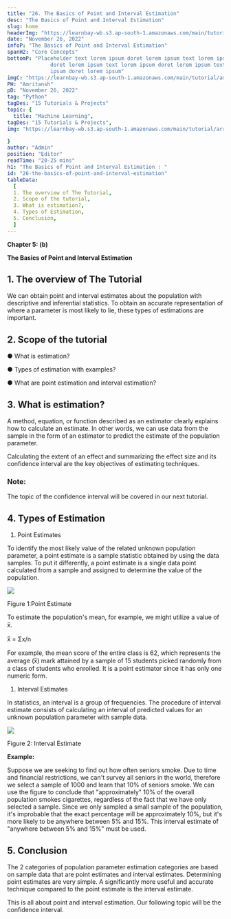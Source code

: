 ```yaml
---
title: "26. The Basics of Point and Interval Estimation"
desc: "The Basics of Point and Interval Estimation"
slug: home
headerImg: "https://learnbay-wb.s3.ap-south-1.amazonaws.com/main/tutorial/Statistics+Header.png"
date: "November 26, 2022"
infoP: "The Basics of Point and Interval Estimation"
spanH2: "Core Concepts"
bottomP: "Placeholder text lorem ipsum doret lorem ipsum text lorem ipsum
              doret lorem ipsum text lorem ipsum doret lorem ipsum text lorem
              ipsum doret lorem ipsum"
imgC: "https://learnbay-wb.s3.ap-south-1.amazonaws.com/main/tutorial/amritansh.png"
PH: "Amritansh"
pD: "November 26, 2022"
tag: "Python"
tagDes: "15 Tutorials & Projects"
topic: {
  title: "Machine Learning",
tagDes: "15 Tutorials & Projects",
img: "https://learnbay-wb.s3.ap-south-1.amazonaws.com/main/tutorial/arrow.png"

}
author: "Admin"
position: "Editor"
readTime: "20-25 mins"
h1: "The Basics of Point and Interval Estimation : "
id: "26-the-basics-of-point-and-interval-estimation"
tableData:
  [
  1. The overview of The Tutorial, 
  2. Scope of the tutorial,  
  3. What is estimation?,  
  4. Types of Estimation,  
  5. Conclusion,
  ]
---
```






**Chapter 5: (b)**

**The Basics of Point and Interval Estimation**

## 1. The overview of The Tutorial


We can obtain point and interval estimates about the population with descriptive and inferential statistics. To obtain an accurate representation of where a parameter is most likely to lie, these types of estimations are important.

 

## 2. Scope of the tutorial


 


●  	What is estimation?


●  	Types of estimation with examples?


●  	What are point estimation and interval estimation?

## 3. What is estimation?


 

A method, equation, or function described as an estimator clearly explains how to calculate an estimate. In other words, we can use data from the sample in the form of an estimator to predict the estimate of the population parameter.

Calculating the extent of an effect and summarizing the effect size and its confidence interval are the key objectives of estimating techniques.

 


### Note:

The topic of the confidence interval will be covered in our next tutorial.

 

## 4. Types of Estimation



  1.    Point Estimates

To identify the most likely value of the related unknown population parameter, a point estimate is a sample statistic obtained by using the data samples. To put it differently, a point estimate is a single data point calculated from a sample and assigned to determine the value of the population.





<img src="https://learnbay-wb.s3.ap-south-1.amazonaws.com/main/tutorial/statistics/Point+estimate+figure+2.jpg"></img>



  Figure 1:Point Estimate

To estimate the population's mean, for example, we might utilize a value of x̅.

x̅ = Σx/n

For example, the mean score of the entire class is 62, which represents the average (x̅) mark attained by a sample of 15 students picked randomly from a class of students who enrolled. It is a point estimator since it has only one numeric form.



1. Interval Estimates

In statistics, an interval is a group of frequencies. The procedure of interval estimate consists of calculating an interval of predicted values for an unknown population parameter with sample data.





<img src="https://learnbay-wb.s3.ap-south-1.amazonaws.com/main/tutorial/statistics/interval+estimate+figure+2.jpg"></img>



  Figure 2: Interval Estimate

**Example:**

Suppose we are seeking to find out how often seniors smoke. Due to time and financial restrictions, we can't survey all seniors in the world, therefore we select a sample of 1000 and learn that 10% of seniors smoke. We can use the figure to conclude that "approximately" 10% of the overall population smokes cigarettes, regardless of the fact that we have only selected a sample. Since we only sampled a small sample of the population, it's improbable that the exact percentage will be approximately 10%, but it's more likely to be anywhere between 5% and 15%. This interval estimate of "anywhere between 5% and 15%" must be used.

 

## 5. Conclusion


 

The 2 categories of population parameter estimation categories are based on sample data that are point estimates and interval estimates. Determining point estimates are very simple. A significantly more useful and accurate technique compared to the point estimate is the interval estimate.

This is all about point and interval estimation. Our following topic will be the confidence interval.

 
